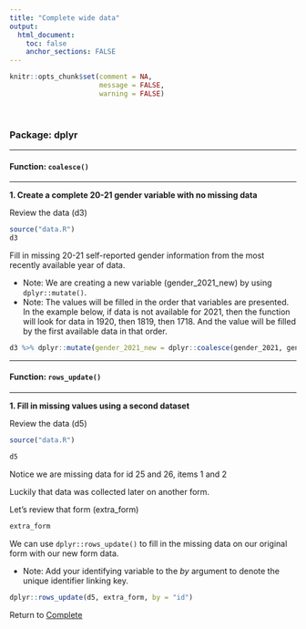 ```yaml
---
title: "Complete wide data"
output: 
  html_document:
    toc: false
    anchor_sections: FALSE
---
```


```r
knitr::opts_chunk$set(comment = NA,
                      message = FALSE,
                      warning = FALSE)
```

<br>

### Package: dplyr

---

#### Function: `coalesce()`

---

**1\. Create a complete 20-21 gender variable with no missing data**

Review the data (d3)

```r

source("data.R")
d3

```

Fill in missing 20-21 self-reported gender information from the most recently available year of data.

* Note: We are creating a new variable (gender_2021_new) by using `dplyr::mutate()`.
* Note: The values will be filled in the order that variables are presented. In the example below, if data is not available for 2021, then the function will look for data in 1920, then 1819, then 1718. And the value will be filled by the first available data in that order.

```r

d3 %>% dplyr::mutate(gender_2021_new = dplyr::coalesce(gender_2021, gender_1920, gender_1819, gender_1718))

```


---

#### Function: `rows_update()`

---

**1\. Fill in missing values using a second dataset**

Review the data (d5)

```r

source("data.R")

d5

```

Notice we are missing data for id 25 and 26, items 1 and 2

Luckily that data was collected later on another form.

Let's review that form (extra_form)

```r

extra_form

```

We can use `dplyr::rows_update()` to fill in the missing data on our original form with our new form data.

* Note: Add your identifying variable to the *by* argument to denote the unique identifier linking key.


```r

dplyr::rows_update(d5, extra_form, by = "id")

```


Return to [Complete](https://github.com/Cghlewis/data-wrangling-functions/wiki/Complete)
